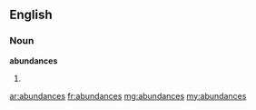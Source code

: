 ==English==

===Noun===
'''abundances'''

# {{plural of|abundance}}

[[ar:abundances]]
[[fr:abundances]]
[[mg:abundances]]
[[my:abundances]]
